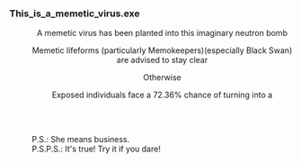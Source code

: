 ===This_is_a_memetic_virus.exe===
:
:{{Size|50|<div align="center">!!!WARNING!!!</div>}}
:<div align="center">A memetic virus has been planted into this imaginary neutron bomb</div>
:<div align="center">Memetic lifeforms (particularly Memokeepers)(especially Black Swan) are advised to stay clear</div>
:<div align="center">Otherwise</div>
:<div align="center">Exposed individuals face a 72.36% chance of turning into a</div>
:<br /><div align="center">{{Size|+4|banana}} {{Size|-2|banana}} {{Size|+8|banana}} {{Size|+4|banana}} {{Size|-2|banana}}</div>
:<div align="center">{{Size|+8|banana}} {{Size|-2|banana}} {{Size|+4|banana}} {{Size|+16|banana}} {{Size|+8|banana}}</div>
:<div align="center">{{Size|+16|banana}} {{Size|+4|banana}} {{Size|-2|banana}} {{Size|+4|banana}} {{Size|+8|banana}}</div>
:<div align="center">{{Size|-2|banana}} {{Size|+8|banana}} {{Size|+4|banana}} {{Size|-2|banana}} {{Size|+16|banana}}</div>
:<div align="center">{{Size|+16|banana}} {{Size|+4|banana}} {{Size|-2|banana}} {{Size|+8|banana}} {{Size|+4|banana}}</div>
:<div align="center">{{Size|+8|banana}} {{Size|+4|banana}} {{Size|+16|banana}} {{Size|+8|banana}} {{Size|-2|banana}}</div>
:<div align="center">{{Size|+4|banana}} {{Size|+16|banana}} {{Size|-2|banana}} {{Size|+4|banana}} {{Size|+8|banana}}</div>
:<div align="center">{{Size|-2|banana}} {{Size|+4|banana}} {{Size|+16|banana}} {{Size|+4|banana}} {{Size|-2|banana}}</div>
:<div align="center">{{Size|+16|banana}} {{Size|-2|banana}} {{Size|+4|banana}} {{Size|-2|banana}} {{Size|+8|banana}}</div>
:<div align="center">{{Size|-2|banana}} {{Size|+8|banana}} {{Size|-2|banana}} {{Size|+8|banana}} {{Size|+4|banana}}</div>
:<div align="center">{{Size|+8|banana}} {{Size|+4|banana}} {{Size|-2|banana}} {{Size|+16|banana}} {{Size|+8|banana}}</div>
:<div align="center">{{Size|+4|banana}} {{Size|-2|banana}} {{Size|+8|banana}} {{Size|+4|banana}} {{Size|+16|banana}}</div>
:<br />P.S.: She means business.
:P.S.P.S.: It's true! Try it if you dare!
